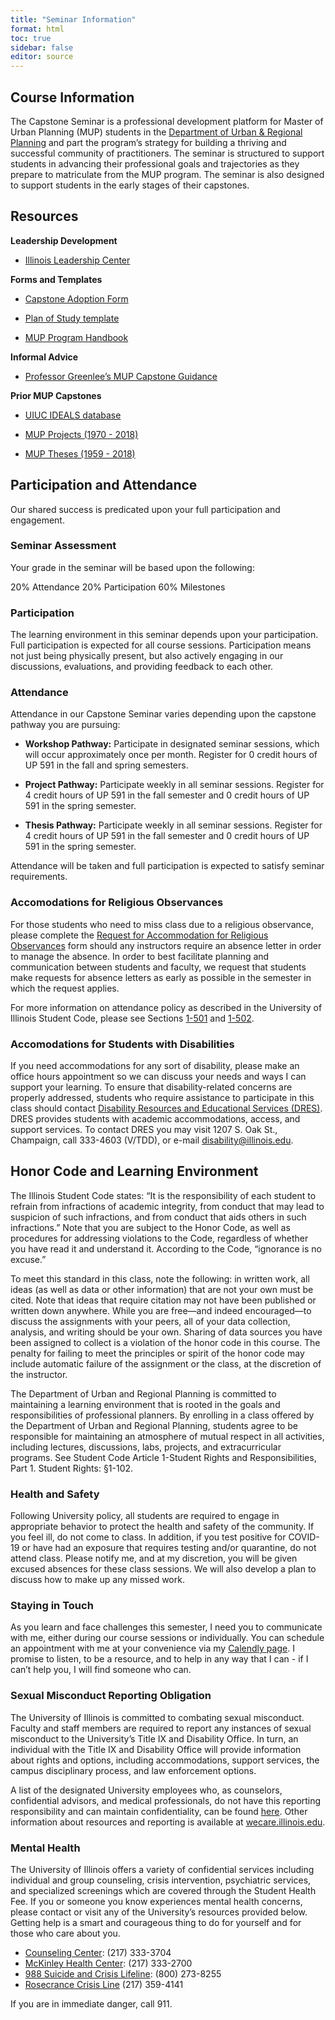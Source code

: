 ```yaml
---
title: "Seminar Information"
format: html
toc: true
sidebar: false
editor: source
---
```


## Course Information

The Capstone Seminar is a professional development platform for Master of Urban Planning (MUP) students in the [Department of Urban & Regional Planning](https://urban.illinois.edu) and part the program's strategy for building a thriving and successful community of practitioners. The seminar is structured to support students in advancing their professional goals and trajectories as they prepare to matriculate from the MUP program. The seminar is also designed to support students in the early stages of their capstones. 

## Resources

**Leadership Development**

- [Illinois Leadership Center](https://leadership.illinois.edu)

**Forms and Templates**

- [Capstone Adoption Form](files/02_CapstoneAdoption.pdf)

- [Plan of Study template](files/MUP Plan of Study Template 20240819.docx)

- [MUP Program Handbook](https://web.faa.illinois.edu/app/uploads/sites/2/2024/08/MUP-Program-Handbook-2024-2025.pdf)

**Informal Advice**

- [Professor Greenlee's MUP Capstone Guidance](https://andrew-greenlee.com/resources/mup_capstone)

**Prior MUP Capstones**

- [UIUC IDEALS database](https://www.ideals.illinois.edu)

- [MUP Projects (1970 - 2018)](https://www.library.illinois.edu/cpla/theses/mpurp/)

- [MUP Theses (1959 - 2018)](https://www.library.illinois.edu/cpla/theses/mturp/)

## Participation and Attendance

Our shared success is predicated upon your full participation and engagement. 

### Seminar Assessment

Your grade in the seminar will be based upon the following:

20%   Attendance
20%   Participation
60%   Milestones

### Participation

The learning environment in this seminar depends upon your participation. Full participation is expected for all course sessions. Participation means not just being physically present, but also actively engaging in our discussions, evaluations, and providing feedback to each other.

### Attendance

Attendance in our Capstone Seminar varies depending upon the capstone pathway you are pursuing:

- **Workshop Pathway:** Participate in designated seminar sessions, which will occur approximately once per month. Register for 0 credit hours of UP 591 in the fall and spring semesters.

- **Project Pathway:** Participate weekly in all seminar sessions. Register for 4 credit hours of UP 591 in the fall semester and 0 credit hours of UP 591 in the spring semester.

- **Thesis Pathway:** Participate weekly in all seminar sessions. Register for 4 credit hours of UP 591 in the fall semester and 0 credit hours of UP 591 in the spring semester.

Attendance will be taken and full participation is expected to satisfy seminar requirements. 

### Accomodations for Religious Observances

For those students who need to miss class due to a religious observance, please complete the [Request for Accommodation for Religious Observances](https://odos.illinois.edu/community-of-care/resources/students/religious-observances/) form should any instructors require an absence letter in order to manage the absence. In order to best facilitate planning and communication between students and faculty, we request that students make requests for absence letters as early as possible in the semester in which the request applies.

For more information on attendance policy as described in the University of Illinois Student Code, please see Sections [1-501](https://studentcode.illinois.edu/article1/part5/1-501/) and [1-502](https://studentcode.illinois.edu/article1/part5/1-502/).

### Accomodations for Students with Disabilities

If you need accommodations for any sort of disability, please make an office hours appointment so we can discuss your needs and ways I can support your learning. To ensure that disability-related concerns are properly addressed, students who require assistance to participate in this class should contact [Disability Resources and Educational Services (DRES)](https://www.disability.illinois.edu). DRES provides students with academic accommodations, access, and support services. To contact DRES you may visit 1207 S. Oak St., Champaign, call 333-4603 (V/TDD), or e-mail [disability\@illinois.edu](mailto:%20disability@illinois.edu).

## Honor Code and Learning Environment

The Illinois Student Code states: "It is the responsibility of each student to refrain from infractions of academic integrity, from conduct that may lead to suspicion of such infractions, and from conduct that aids others in such infractions." Note that you are subject to the Honor Code, as well as procedures for addressing violations to the Code, regardless of whether you have read it and understand it. According to the Code, "ignorance is no excuse."

To meet this standard in this class, note the following: in written work, all ideas (as well as data or other information) that are not your own must be cited. Note that ideas that require citation may not have been published or written down anywhere. While you are free---and indeed encouraged---to discuss the assignments with your peers, all of your data collection, analysis, and writing should be your own. Sharing of data sources you have been assigned to collect is a violation of the honor code in this course. The penalty for failing to meet the principles or spirit of the honor code may include automatic failure of the assignment or the class, at the discretion of the instructor.

The Department of Urban and Regional Planning is committed to maintaining a learning environment that is rooted in the goals and responsibilities of professional planners. By enrolling in a class offered by the Department of Urban and Regional Planning, students agree to be responsible for maintaining an atmosphere of mutual respect in all activities, including lectures, discussions, labs, projects, and extracurricular programs. See Student Code Article 1-Student Rights and Responsibilities, Part 1. Student Rights: §1-102.

### Health and Safety

Following University policy, all students are required to engage in appropriate behavior to protect the health and safety of the community. If you feel ill, do not come to class. In addition, if you test positive for COVID-19 or have had an exposure that requires testing and/or quarantine, do not attend class. Please notify me, and at my discretion, you will be given excused absences for these class sessions. We will also develop a plan to discuss how to make up any missed work.

### Staying in Touch

As you learn and face challenges this semester, I need you to communicate with me, either during our course sessions or individually. You can schedule an appointment with me at your convenience via my [Calendly page](%7B%7B%3C%20var%20instructor.calendly_url%20%3E%7D%7D). I promise to listen, to be a resource, and to help in any way that I can - if I can't help you, I will find someone who can.

### Sexual Misconduct Reporting Obligation

The University of Illinois is committed to combating sexual misconduct. Faculty and staff members are required to report any instances of sexual misconduct to the University's Title IX and Disability Office. In turn, an individual with the Title IX and Disability Office will provide information about rights and options, including accommodations, support services, the campus disciplinary process, and law enforcement options.

A list of the designated University employees who, as counselors, confidential advisors, and medical professionals, do not have this reporting responsibility and can maintain confidentiality, can be found [here](wecare.illinois.edu/resources/students/#confidential). Other information about resources and reporting is available at [wecare.illinois.edu](wecare.illinois.edu).

### Mental Health

The University of Illinois offers a variety of confidential services including individual and group counseling, crisis intervention, psychiatric services, and specialized screenings which are covered through the Student Health Fee. If you or someone you know experiences mental health concerns, please contact or visit any of the University's resources provided below. Getting help is a smart and courageous thing to do for yourself and for those who care about you.

-   [Counseling Center](https://counselingcenter.illinois.edu/): (217) 333-3704
-   [McKinley Health Center](https://mckinley.illinois.edu): (217) 333-2700
-   [988 Suicide and Crisis Lifeline](https://988lifeline.org/?utm_source=google&utm_medium=web&utm_campaign=onebox): (800) 273-8255
-   [Rosecrance Crisis Line](https://rosecrance.org/central-illinois/) (217) 359-4141

If you are in immediate danger, call 911.
